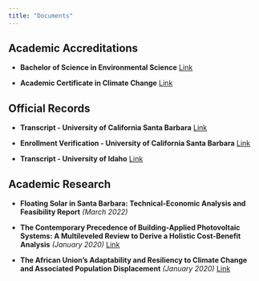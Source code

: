 ```yaml
---
title: "Documents"
---
```


## Academic Accreditations

- **Bachelor of Science in Environmental Science** [Link](simms_diploma_environmental_science_bachelors.pdf)

- **Academic Certificate in Climate Change** [Link](simms_diploma_climate_change_certificate.pdf)

## Official Records

- **Transcript - University of California Santa Barbara** [Link](simms_official_transcript_university_of_california_santa_barbara.pdf)

- **Enrollment Verification - University of California Santa Barbara** [Link](simms_official_enrollment_verification_university_of_california_santa_barbara.pdf)

- **Transcript - University of Idaho** [Link](simms_official_transcript_university_of_idaho.pdf)

## Academic Research

- **Floating Solar in Santa Barbara: Technical-Economic Analysis and Feasibility Report** *(March 2022)*

- **The Contemporary Precedence of Building-Applied Photovoltaic Systems: A Multileveled Review to Derive a Holistic Cost-Benefit Analysis** *(January 2020)* [Link](simms_thesis_university_of_idaho.pdf)

- **The African Union’s Adaptability and Resiliency to Climate Change and Associated Population Displacement** *(January 2020)* [Link](simms_issue_brief_university_of_idaho.pdf)
